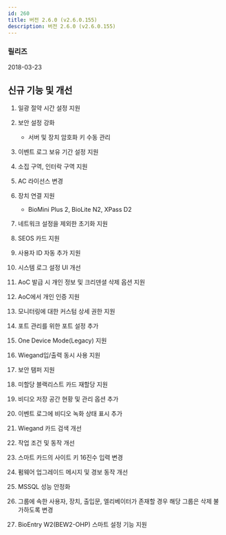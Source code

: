 ```yaml
---
id: 260
title: 버전 2.6.0 (v2.6.0.155)
description: 버전 2.6.0 (v2.6.0.155)
---
```


### 릴리즈

2018-03-23

## 신규 기능 및 개선

1. 일광 절약 시간 설정 지원

1. 보안 설정 강화

    * 서버 및 장치 암호화 키 수동 관리

1. 이벤트 로그 보유 기간 설정 지원

1. 소집 구역, 인터락 구역 지원

1. AC 라이선스 변경

1. 장치 연결 지원

    * BioMini Plus 2, BioLite N2, XPass D2

1. 네트워크 설정을 제외한 초기화 지원

1. SEOS 카드 지원

1. 사용자 ID 자동 추가 지원

1. 시스템 로그 설정 UI 개선

1. AoC 발급 시 개인 정보 및 크리덴셜 삭제 옵션 지원

1. AoC에서 개인 인증 지원

1. 모니터링에 대한 커스텀 상세 권한 지원

1. 포트 관리를 위한 포트 설정 추가

1. One Device Mode(Legacy) 지원

1. Wiegand입/출력 동시 사용 지원

1. 보안 탬퍼 지원

1. 미할당 블랙리스트 카드 재할당 지원

1. 비디오 저장 공간 현황 및 관리 옵션 추가

1. 이벤트 로그에 비디오 녹화 상태 표시 추가

1. Wiegand 카드 검색 개선

1. 작업 조건 및 동작 개선

1. 스마트 카드의 사이트 키 16진수 입력 변경

1. 펌웨어 업그레이드 메시지 및 경보 동작 개선

1. MSSQL 성능 안정화

1. 그룹에 속한 사용자, 장치, 출입문, 엘리베이터가 존재할 경우 해당 그룹은 삭제 불가하도록 변경

1. BioEntry W2(BEW2-OHP) 스마트 설정 기능 지원